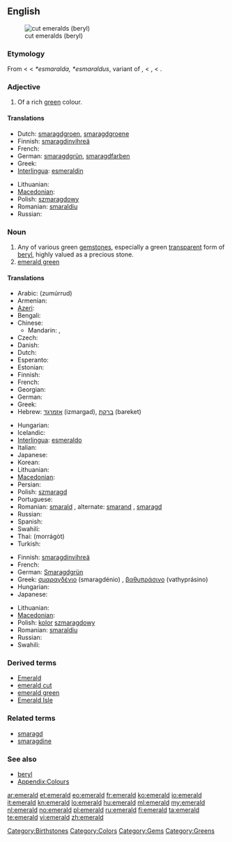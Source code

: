 {{wikipedia}}
{{also|Emerald}}
==English==
[[Image:Beryl_emeralds_cut_XH.jpg|thumb|right|cut emeralds (beryl)]]

===Etymology===
From {{etyl|enm}} {{term|emeraude|lang=enm}} < {{etyl|fro}} {{term|esmeraude|lang=fro}} < {{etyl|VL.}} ''*esmaralda, *esmaraldus'', variant of {{etyl|la}} {{term|smaragdus|lang=la}}, < {{etyl|grc}} {{polytonic|[[σμάραγδος]]}}, {{term|μάραγδος|lang=grc|tr=maragdos}} < {{etyl|sa}} {{term|मरकत|lang=sa|tr=marakata}}.

===Adjective===
{{en-adj}}

# Of a rich [[green]] colour.

====Translations====
{{trans-top|rich green colour}}
* Dutch: [[smaragdgroen]], [[smaragdgroene]]
* Finnish: [[smaragdinvihreä]]
* French: {{t+|fr|émeraude}}
* German: [[smaragdgrün]], [[smaragdfarben]]
* Greek: {{t+|el|σμαράγδένιος|tr=smaragdénios}}
* [[Interlingua]]: [[esmeraldin]]
{{trans-mid}}
* Lithuanian: {{t|lt|smaragdinis|alt=smarãgdinis}}
* [[Macedonian]]: {{t|mk|смарагден|m|tr=smáragden}}
* Polish: [[szmaragdowy]] {{m}}
* Romanian: [[smaraldiu]]
* Russian: {{t+|ru|изумрудный|tr=izumrúdnyj}}
{{trans-bottom}}

===Noun===
{{en-noun}}

# Any of various green [[gemstone]]s, especially a green [[transparent]] form of [[beryl]], highly valued as a precious stone.
# [[emerald green]]

====Translations====
{{trans-top|gemstone}}
* Arabic: {{Arab|[[زمرد|زمرّد]]}} (zumúrrud) {{m}}
* Armenian: {{t-|hy|զմրուխտ|tr=zmruxt}}
* [[Azeri]]: {{t+|az|zümrüd|xs=Azeri}}
* Bengali: {{t|bn|পান্না|tr=panna|sc=Beng}}
* Chinese:
** Mandarin: {{t-|cmn|綠寶石|sc=Hani}}, {{t-|cmn|绿宝石|tr=lǜ bǎoshí|sc=Hani}}
* Czech: {{t-|cs|smaragd|m}}
* Danish: {{t-|da|smaragd}}
* Dutch: {{t+|nl|smaragd|m}}
* Esperanto: {{t+|eo|smeraldo|xs=Esperanto}}
* Estonian: {{t-|et|smaragd}}
* Finnish: {{t-|fi|smaragdi}}
* French: {{t+|fr|émeraude|f}}
* Georgian: {{t-|ka|ზურმუხტი|tr=zurmuxti|sc=Geor|xs=Georgian}}
* German: {{t+|de|Smaragd|m}}
* Greek: {{t+|el|σμαράγδι|n|tr=smarágdi}}
* Hebrew: [[אזמרגד]] (izmargad), [[ברקת]] (bareket)
{{trans-mid}}
* Hungarian: {{t+|hu|smaragd}}
* Icelandic: {{t|is|smaragður|m}}
* [[Interlingua]]: [[esmeraldo]]
* Italian: {{t-|it|smeraldo}}
* Japanese: {{t|ja|エメラルド|tr=emerarudo}}
* Korean: {{t|ko|에메랄드}}
* Lithuanian: {{t|lt|smaragdas|m|alt=smarãgdas}}
* [[Macedonian]]: {{t-|mk|смарагд|m|tr=smarágd}}
* Persian: {{t|fa|زمرّد|tr=zomorrod|xs=Persian}}
* Polish: [[szmaragd]] {{m}}
* Portuguese: {{t+|pt|esmeralda|f}}
* Romanian: [[smarald]] {{n}}, alternate: [[smarand]] {{n}}, [[smaragd]] {{n}}
* Russian: {{t+|ru|изумруд|m|tr=izumrúd}}
* Spanish: {{t+|es|esmeralda|f}}
* Swahili: {{t|sw|zumaridi}}
* Thai: {{Thai|[[มรกต]]}} (morrágòt)
* Turkish: {{t+|tr|zümrüt}}
{{trans-bottom}}

{{trans-top|colour}}
* Finnish: [[smaragdinvihreä]]
* French: {{t+|fr|émeraude|f}}
* German: [[Smaragdgrün]] {{n}}
* Greek: [[σμαραγδένιο]] (smaragdénio) {{n}}, [[βαθυπράσινο]] (vathyprásino) {{n}}
* Hungarian: {{t+|hu|smaragdzöld}}
* Japanese: {{t|ja|エメラルド色|tr=emerarudo-iro}}
{{trans-mid}}
* Lithuanian: {{t|lt|smaragdas|m|alt=smarãgdas}}
* [[Macedonian]]: {{t|mk|смарагдна|tr=smáragdna}}
* Polish: [[kolor]] [[szmaragdowy]] {{m}}
* Romanian: [[smaraldiu]] {{m}}
* Russian: {{t|ru|изумрудный|m|tr=izumrúdnyj}}
* Swahili: {{t|sw|rangi ya zumaridi}}
{{trans-bottom}}

===Derived terms===
* [[Emerald]]
* [[emerald cut]]
* [[emerald green]]
* [[Emerald Isle]]

===Related terms===
* [[smaragd]]
* [[smaragdine]]

===See also===
* [[beryl]]
* [[Appendix:Colours]]

[[Category:Birthstones]]
[[Category:Colors]]
[[Category:Gems]]
[[Category:Greens]]

[[ar:emerald]]
[[et:emerald]]
[[eo:emerald]]
[[fr:emerald]]
[[ko:emerald]]
[[io:emerald]]
[[it:emerald]]
[[kn:emerald]]
[[lo:emerald]]
[[hu:emerald]]
[[ml:emerald]]
[[my:emerald]]
[[nl:emerald]]
[[no:emerald]]
[[pl:emerald]]
[[ru:emerald]]
[[fi:emerald]]
[[ta:emerald]]
[[te:emerald]]
[[vi:emerald]]
[[zh:emerald]]
